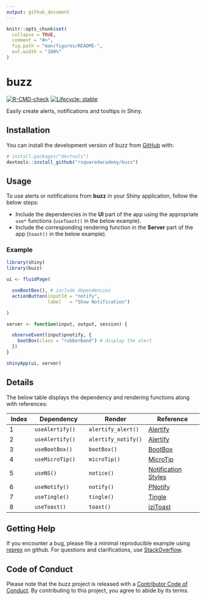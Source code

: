 ```yaml
---
output: github_document
---
```


<!-- README.md is generated from README.Rmd. Please edit that file -->

```r
knitr::opts_chunk$set(
  collapse = TRUE,
  comment = "#>",
  fig.path = "man/figures/README-",
  out.width = "100%"
)
```

# buzz

<!-- badges: start -->
[![R-CMD-check](https://github.com/rsquaredacademy/buzz/actions/workflows/R-CMD-check.yaml/badge.svg)](https://github.com/rsquaredacademy/buzz/actions/workflows/R-CMD-check.yaml)
[![Lifecycle: stable](https://img.shields.io/badge/lifecycle-stable-brightgreen.svg)](https://lifecycle.r-lib.org/articles/stages.html#stable)
<!-- badges: end -->

Easily create alerts, notifications and tooltips in Shiny.

## Installation

You can install the development version of buzz from [GitHub](https://github.com/) with:

``` r
# install.packages("devtools")
devtools::install_github("rsquaredacademy/buzz")
```

## Usage

To use alerts or notifications from **buzz** in your Shiny application, follow the below steps:

- Include the dependencies in the **UI** part of the app using the appropriate
`use*` functions (`useToast()` in the below example).
- Include the corresponding rendering function in the **Server** part of the 
app (`toast()` in the below example).

### Example

```r
library(shiny)
library(buzz)

ui <- fluidPage(

  useBootBox(), # include dependencies
  actionButton(inputId = "notify",
               label   = "Show Notification")

)

server <- function(input, output, session) {

  observeEvent(input$pnotify, {
    bootBox(class = "rubberBand") # display the alert
  })
}

shinyApp(ui, server)
```

## Details

The below table displays the dependency and rendering functions along with references:

| Index | Dependency      | Render              | Reference                                                                   |
| ------| -------------   | -------------       | -------------                                                               |
| 1     | `useAlertify()` | `alertify_alert()`  | [Alertify](https://github.com/MohammadYounes/AlertifyJS)                    |
| 2     | `useAlertify()` | `alertify_notify()` | [Alertify](https://github.com/MohammadYounes/AlertifyJS)                    |
| 3     | `useBootBox()`  | `bootBox()`         | [BootBox](https://github.com/makeusabrew/bootbox)                           |
| 4     | `useMicroTip()` | `microTip()`        | [MicroTip](https://github.com/ghosh/microtip)                               |
| 5     | `useNS()`       | `notice()`          | [Notification Styles](https://tympanus.net/Development/NotificationStyles/) |
| 6     | `useNotify()`   | `notify()`          | [PNotify](https://github.com/sciactive/pnotify)                             |
| 7     | `useTingle()`   | `tingle()`          | [Tingle](https://github.com/robinparisi/tingle)                             |
| 8     | `useToast()`    | `toast()`           | [iziToast](https://github.com/marcelodolza/iziToast)                        |


## Getting Help

If you encounter a bug, please file a minimal reproducible example using 
[reprex](https://reprex.tidyverse.org/index.html) on github. For questions and clarifications, 
use [StackOverflow](https://stackoverflow.com/).

## Code of Conduct

Please note that the buzz project is released with a [Contributor Code of Conduct](https://contributor-covenant.org/version/2/1/CODE_OF_CONDUCT.html). By contributing to this project, you agree to abide by its terms.
